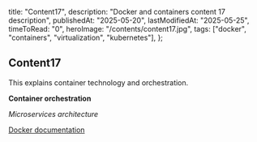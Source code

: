   title: "Content17",
  description: "Docker and containers content 17 description",
  publishedAt: "2025-05-20",
  lastModifiedAt: "2025-05-25",
  timeToRead: "0",
  heroImage: "/contents/content17.jpg",
  tags: ["docker", "containers", "virtualization", "kubernetes"],
};

## Content17

This explains container technology and orchestration.

**Container orchestration**

_Microservices architecture_

[Docker documentation](https://docker.com)
